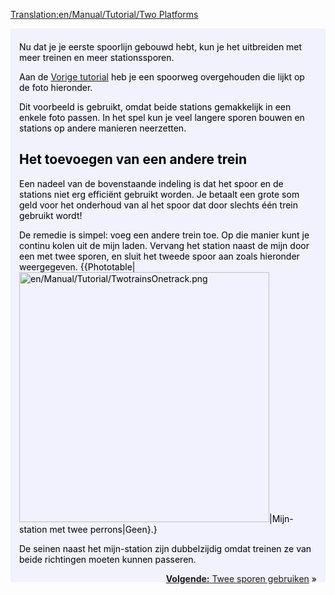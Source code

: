 [[Translation:en/Manual/Tutorial/Two Platforms]]
{{nl/Vertaling|en/Manual/Tutorial/Two Platforms|80}}

{{en/Tabs|2|1
|nl/Manual/Tutorial/Twee platforms|1. Twee platforms<!--
-->|nl/Manual/Tutorial/Twee sporen|2. Twee sporen}}
<div style="padding:.5em 1em 1em 1em; border-top:none; background-color:#f1f2fe; color:#000;">
{{nl/Manual/Tutorial/Tutorial}}
Nu dat je je eerste spoorlijn gebouwd hebt, kun je het uitbreiden met meer treinen en meer stationssporen.

Aan de [[nl/Manual/Tutorial/Tutorial|Vorige tutorial]] heb je een spoorweg overgehouden die lijkt op de foto hieronder.
{{en/Phototable|[[File:en/Manual/Tutorial/Singletrain.png|400px]]|Twee varianten van een station en een trein|Geen}}

Dit voorbeeld is gebruikt, omdat beide stations gemakkelijk in een enkele foto passen. In het spel kun je veel langere sporen bouwen en stations op andere manieren neerzetten.

== Het toevoegen van een andere trein ==
Een nadeel van de bovenstaande indeling is dat het spoor en de stations niet erg efficiënt gebruikt worden. Je betaalt een grote som geld voor het onderhoud van al het spoor dat door slechts één trein gebruikt wordt!

De remedie is simpel: voeg een andere trein toe. Op die manier kunt je continu kolen uit de mijn laden. Vervang het station naast de mijn door een met twee sporen, en sluit het tweede spoor aan zoals hieronder weergegeven.
{{Phototable|[[File:en/Manual/Tutorial/TwotrainsOnetrack.png|400px]]|Mijn-station met twee perrons|Geen}.}

De seinen naast het mijn-station zijn dubbelzijdig omdat treinen ze van beide richtingen moeten kunnen passeren.

<span style="float: right">[[en/Tutorial/Twee sporen|'''Volgende:''' Twee sporen gebruiken]] &raquo;</span>
</div>